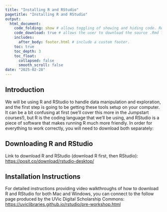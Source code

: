 ```yaml
---
title: "Installing R and RStudio"
pagetitle: "Installing R and RStudio"
output:
  html_document:
    code_folding: show # allows toggling of showing and hiding code. Remove if not using code.
    code_download: true # allows the user to download the source .Rmd file. Remove if not using code.
    includes:
      after_body: footer.html # include a custom footer.
    toc: true
    toc_depth: 3
    toc_float:
      collapsed: false
      smooth_scroll: false
date: "2025-02-28"
---
```


## Introduction 

We will be using R and RStudio to handle data manipulation and exploration, and the first step is going to be getting these tools setup on your computer. It can be a bit confusing at first (we’ll cover this more in the Jumpstart courses!), but R is the coding language that we’ll be using, and RStudio is a piece of software that makes running R much more friendly. In order for everything to work correctly, you will need to download both separately:

## Downloading R and RStudio

Link to download R and RStudio (download R first, then RStudio): [https://posit.co/download/rstudio-desktop/](https://posit.co/download/rstudio-desktop/)

## Installation Instructions

For detailed instructions providing video walkthroughs of how to download R and RStudio for both Mac and Windows, you can connect to the follow page produced by the UVic Digital Scholarship Commons: [https://uviclibraries.github.io/rstudio/pre-workshop.html](https://uviclibraries.github.io/rstudio/pre-workshop.html)
